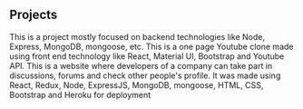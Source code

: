 ## Projects

<ProjectCard title="Petbook- Socia Media for pets" link="https://github.com/shubham-singh-au5/petbook" bg="linear-gradient(to right, #D4145A 0%, #FBB03B 100%)">
This is a project mostly focused on backend technologies like Node, Express, MongoDB, mongoose, etc.
</ProjectCard>

<ProjectCard title="Youtube Clone" link="https://github.com/shubham-singh-au5/youtube-clone" bg="linear-gradient(to right, #D4145A 0%, #FBB03B 100%)">
This is a one page Youtube clone made using front end technology like React, Material UI, Bootstrap and Youtube API.
</ProjectCard>

<ProjectCard title="DevMedia- Connecting Developers" link="https://github.com/shubham-singh-au5/devMedia" bg="linear-gradient(to right, #D4145A 0%, #FBB03B 100%)">
This is a website where developers of a company can take part in discussions, forums and check other people's profile. It was made using React, Redux, Node, ExpressJS, MongoDB, mongoose, HTML, CSS, Bootstrap and Heroku for deployment
</ProjectCard>

